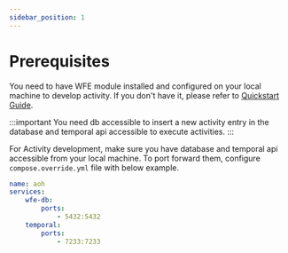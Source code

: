 ```yaml
---
sidebar_position: 1
---
```

# Prerequisites

You need to have WFE module installed and configured on your local machine to develop activity. If you don't have it, 
please refer to [Quickstart Guide](../../quickstart/quickstart.md).

:::important
You need db accessible to insert a new activity entry in the database and temporal api accessible to execute activities.
:::

For Activity development, make sure you have database and temporal api accessible from your local machine. To port 
forward them, configure `compose.override.yml` file with below example.

```yaml
name: aoh
services:
    wfe-db:
        ports:
            - 5432:5432
    temporal:
        ports:
            - 7233:7233
```
